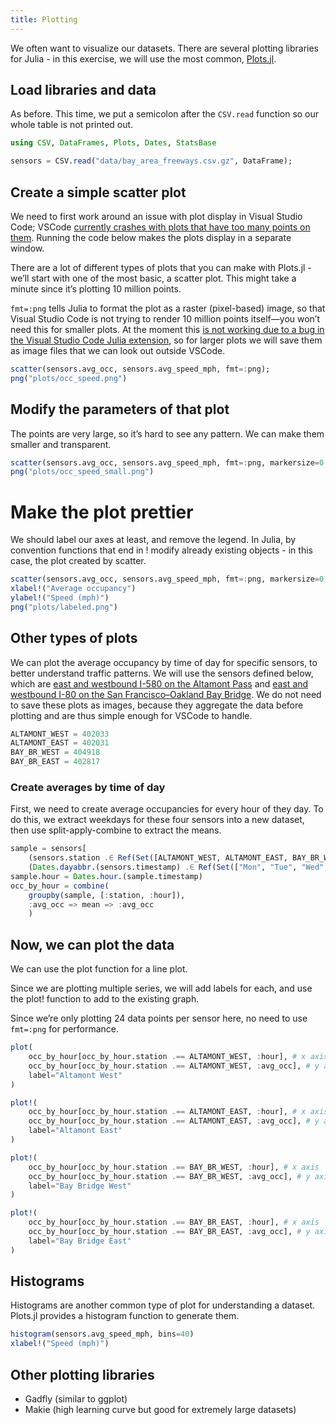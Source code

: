 ```yaml
---
title: Plotting
---
```



We often want to visualize our datasets. There are several plotting libraries for Julia - in this exercise, we will use the most common, [Plots.jl](https://github.com/JuliaPlots/Plots.jl).


## Load libraries and data

As before. This time, we put a semicolon after the `CSV.read` function so our whole table is not printed out.

```julia
using CSV, DataFrames, Plots, Dates, StatsBase
```

```julia
sensors = CSV.read("data/bay_area_freeways.csv.gz", DataFrame);
```

## Create a simple scatter plot

We need to first work around an issue with plot display in Visual Studio Code; VSCode [currently crashes with plots that have too many points on them](https://discourse.julialang.org/t/plots-jl-fmt-png-still-creates-an-svg-plot-in-vscode/125463). Running the code below makes the plots display in a separate window.

There are a lot of different types of plots that you can make with Plots.jl - we'll start with one of the most basic, a scatter plot. This might take a minute since it's plotting 10 million points.

`fmt=:png` tells Julia to format the plot as a raster (pixel-based) image, so that Visual Studio Code is not trying to render 10 million points itself—you won't need this for smaller plots. At the moment this [is not working due to a bug in the Visual Studio Code Julia extension](https://discourse.julialang.org/t/plots-jl-fmt-png-still-creates-an-svg-plot-in-vscode/125463), so for larger plots we will save them as image files that we can look out outside VSCode.

```julia
scatter(sensors.avg_occ, sensors.avg_speed_mph, fmt=:png);
png("plots/occ_speed.png")
```

## Modify the parameters of that plot

The points are very large, so it's hard to see any pattern. We can make them smaller and transparent. 

```julia
scatter(sensors.avg_occ, sensors.avg_speed_mph, fmt=:png, markersize=0.01, alpha=0.1)
png("plots/occ_speed_small.png")
```

# Make the plot prettier

We should label our axes at least, and remove the legend. In Julia, by convention functions that end in ! modify already existing objects - in this case, the plot created by scatter.

```julia
scatter(sensors.avg_occ, sensors.avg_speed_mph, fmt=:png, markersize=0.01, alpha=0.1, legend=false)
xlabel!("Average occupancy")
ylabel!("Speed (mph)")
png("plots/labeled.png")
```

## Other types of plots

We can plot the average occupancy by time of day for specific sensors, to better understand traffic patterns. We will use the sensors defined below, which are [east and westbound I-580 on the Altamont Pass](https://www.openstreetmap.org/#map=15/37.7266/-121.6534) and [east and westbound I-80 on the San Francisco–Oakland Bay Bridge](https://www.openstreetmap.org/#map=14/37.8047/-122.3640). We do not need to save these plots as images, because they aggregate the data before plotting and are thus simple enough for VSCode to handle.

```julia
ALTAMONT_WEST = 402033
ALTAMONT_EAST = 402031
BAY_BR_WEST = 404918
BAY_BR_EAST = 402817
```

### Create averages by time of day

First, we need to create average occupancies for every hour of they day. To do this, we extract weekdays for these four sensors into a new dataset, then use split-apply-combine to extract the means.

```julia
sample = sensors[
    (sensors.station .∈ Ref(Set([ALTAMONT_WEST, ALTAMONT_EAST, BAY_BR_WEST, BAY_BR_EAST]))) .&&
    (Dates.dayabbr.(sensors.timestamp) .∈ Ref(Set(["Mon", "Tue", "Wed", "Thu", "Fri"]))), :]
sample.hour = Dates.hour.(sample.timestamp)
occ_by_hour = combine(
    groupby(sample, [:station, :hour]),
    :avg_occ => mean => :avg_occ
    )
```

## Now, we can plot the data

We can use the plot function for a line plot.

Since we are plotting multiple series, we will add labels for each, and use the plot! function to add to the existing graph.

Since we're only plotting 24 data points per sensor here, no need to use `fmt=:png` for performance.

```julia
plot(
    occ_by_hour[occ_by_hour.station .== ALTAMONT_WEST, :hour], # x axis
    occ_by_hour[occ_by_hour.station .== ALTAMONT_WEST, :avg_occ], # y axis
    label="Altamont West"
)

plot!(
    occ_by_hour[occ_by_hour.station .== ALTAMONT_EAST, :hour], # x axis
    occ_by_hour[occ_by_hour.station .== ALTAMONT_EAST, :avg_occ], # y axis
    label="Altamont East"
)

plot!(
    occ_by_hour[occ_by_hour.station .== BAY_BR_WEST, :hour], # x axis
    occ_by_hour[occ_by_hour.station .== BAY_BR_WEST, :avg_occ], # y axis
    label="Bay Bridge West"
)

plot!(
    occ_by_hour[occ_by_hour.station .== BAY_BR_EAST, :hour], # x axis
    occ_by_hour[occ_by_hour.station .== BAY_BR_EAST, :avg_occ], # y axis
    label="Bay Bridge East"
)
```

## Histograms

Histograms are another common type of plot for understanding a dataset. Plots.jl provides a histogram function to generate them.

```julia
histogram(sensors.avg_speed_mph, bins=40)
xlabel!("Speed (mph)")
```

## Other plotting libraries

- Gadfly (similar to ggplot)
- Makie (high learning curve but good for extremely large datasets)
